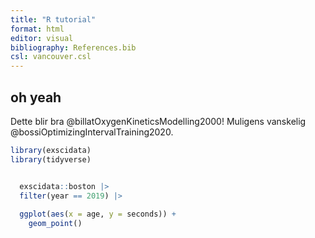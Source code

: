 ```yaml
---
title: "R tutorial"
format: html
editor: visual
bibliography: References.bib
csl: vancouver.csl
---
```


## oh yeah

Dette blir bra @billatOxygenKineticsModelling2000! Muligens vanskelig @bossiOptimizingIntervalTraining2020.

```r
library(exscidata)
library(tidyverse)


  exscidata::boston |>
  filter(year == 2019) |>
  
  ggplot(aes(x = age, y = seconds)) +
    geom_point()

```
